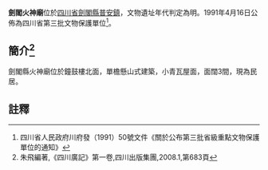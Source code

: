 {{msg:四川省文物保護單位
|名稱 = 鐘鼓樓古建築區（含鐘樓、火神廟、南城門與箭樓、古城牆）
|編號 = 86
|圖片 = 
|級別 = S3
|分類 = 
|時代 = [[明代|明代]]
|地点 = [[四川省|四川省]][[劍閣縣|劍閣縣]][[普安鎮|普安鎮]]
|坐標 =
|登錄 = 1991年4月16日
}}
'''劍閣火神廟'''位於[[四川省|四川省]][[劍閣縣|劍閣縣]][[普安鎮|普安鎮]]，文物遺址年代判定為明。1991年4月16日公佈為四川省第三批文物保護單位<ref>四川省人民政府川府發（1991）50號文件《關於公布第三批省級重點文物保護單位的通知》</ref>。

== 簡介<ref>朱飛編著,《四川廣記》第一卷,四川出版集團,2008.1,第683頁</ref> ==
劍閣縣火神廟位於鐘鼓樓北面，單檐懸山式建築，小青瓦屋面，面闊3間，現為民居。

==註釋==
{{reflist}}
{{文物保護單位小作品}}
{{廣元市境內的四川省文物保護單位}}
